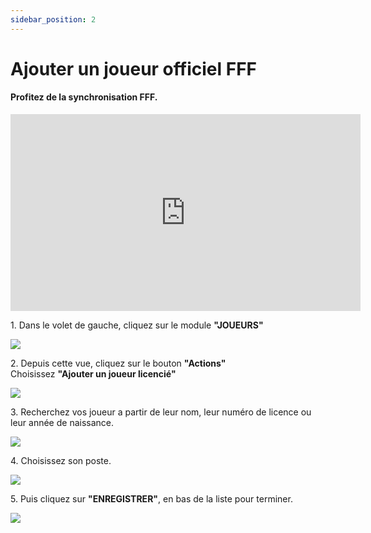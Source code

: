```yaml
---
sidebar_position: 2
---
```


# Ajouter un joueur officiel FFF
#### Profitez de la synchronisation FFF.

<iframe
  width="560"
  height="315"
  src="https://www.youtube.com/embed/ZKtGTrMQ6_w?si=5pu0D7_iY5X6I4xA"
  title="YouTube video player"
  frameborder="0"
  allow="accelerometer; autoplay; clipboard-write; encrypted-media; gyroscope; picture-in-picture; web-share;
  fullscreen"
></iframe>

1\. Dans le volet de gauche, cliquez sur le module **"JOUEURS"**

![](https://ajeuwbhvhr.cloudimg.io/colony-recorder.s3.amazonaws.com/files/2023-08-08/a2948f76-5119-4003-99b5-e903caebade4/ascreenshot.jpeg?tl_px=0,0&br_px=1376,769&force_format=png&width=1120.0&wat=1&wat_opacity=1&wat_gravity=northwest&wat_url=https://colony-recorder.s3.amazonaws.com/images/watermarks/F43F5E_standard.png&wat_pad=3,203)



2\. Depuis cette vue, cliquez sur le bouton **"Actions"**\
Choisissez **"Ajouter un joueur licencié"**

![](https://colony-recorder.s3.amazonaws.com/files/2023-09-28/c3a5105a-d3b9-4b69-80f1-1627732deb56/stack_animation.webp)


3\. Recherchez vos joueur a partir de leur nom, leur numéro de licence ou leur année de naissance.

![](https://ajeuwbhvhr.cloudimg.io/colony-recorder.s3.amazonaws.com/files/2023-09-20/827535ef-de2a-4b2a-a33d-20bf5364ebdb/user_cropped_screenshot.jpeg?tl_px=0,153&br_px=649,634&force_format=png&width=860)


4\. Choisissez son poste.

![](https://ajeuwbhvhr.cloudimg.io/colony-recorder.s3.amazonaws.com/files/2023-09-20/7d0cf1c0-985e-4589-8083-c4ddf3f7866d/user_cropped_screenshot.jpeg?tl_px=0,0&br_px=858,323&force_format=png&width=860)


5\. Puis cliquez sur **"ENREGISTRER"**, en bas de la liste pour terminer.

![](https://ajeuwbhvhr.cloudimg.io/colony-recorder.s3.amazonaws.com/files/2023-09-20/6e01dab4-5968-4e80-bb18-6525cacfa0bf/user_cropped_screenshot.jpeg?tl_px=0,0&br_px=332,335&force_format=png&width=852)



